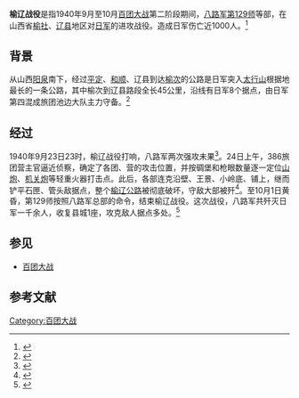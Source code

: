 '''榆辽战役'''是指1940年9月至10月[[百团大战|百团大战]]第二阶段期间，[[八路军|八路军]][[第129师|第129师]]等部，在山西省[[榆社|榆社]]、[[辽县|辽县]]地区对[[侵华日军|日军]]的进攻战役。造成日军伤亡近1000人。<ref name=ma>{{cite book|author1=马夫|title=第二次世界大战实录·亚洲战场篇|date=2015-03-10|publisher=南文博雅}}</ref>
==背景==
从山西[[阳泉|阳泉]]南下，经过[[平定|平定]]、[[和顺|和顺]]、辽县到达[[榆次|榆次]]的公路是日军突入[[太行山|太行山]]根据地最长的一条公路，其中榆次到辽县路段全长45公里，沿线有日军8个据点，由日军第四混成旅团池边大队主力守备。<ref>{{cite book|author1=潘强恩|title=《百团大战》|date=2014-03-10|publisher=青苹果数据中心}}</ref>
==经过==
1940年9月23日23时，榆辽战役打响，八路军两次强攻未果<ref>{{cite book|author1=《陈赓传》编写组|title=《陈赓传》|url=https://archive.org/details/chengengzhuan0011unse|date=2003|publisher=当代中囯出版社|isbn=7801702115|accessdate=2017-01-26}}</ref>。24日上午，386旅团营主官逼近侦察，确定了各团、营的攻击位置，并按碉堡和枪眼数量逐一定位[[山炮|山炮]]、[[机关炮|机关炮]]等轻重火器打击点。此后，各部连克沿壁、王景、小岭底、铺上，继而铲平石匣、管头敌据点，整个[[榆辽公路|榆辽公路]]被彻底破坏，守敌大部被歼<ref>{{cite web|author1=刘玉海|title=酣战榆辽，剑气横空洗残虏|url=http://www.mod.gov.cn/hist/2015-08/06/content_4613018.htm|website=[[中华人民共和国国防部|中华人民共和国国防部]]|publisher=解放军报|accessdate=2017-01-26|date=2015-08-06|archive-date=2020-09-18|archive-url=https://web.archive.org/web/20200918135955/http://www.mod.gov.cn/hist/2015-08/06/content_4613018.htm|dead-url=no}}</ref>。至10月1日黄昏，第129师按照八路军总部的命令，结束榆辽战役。这次战役，八路军共歼灭日军一千余人，收复县城1座，攻克敌人据点多处。<ref>{{cite book|author1=李亭雨|title=影響東方世界的100次戰爭|date=2016-03-01|publisher=元華文創|isbn=9864710877|accessdate=2017-01-26}}</ref>

==参见==
*[[百团大战|百团大战]]

==参考文献==
{{reflist|2}}
{{中国抗日战争中共战役战斗|state=expanded}}
[[Category:百团大战|Category:百团大战]]